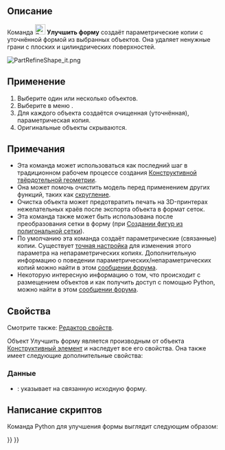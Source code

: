 <languages/>

{{Docnav/ru
|[[Part_ElementCopy/ru|Создать копию элемента формы]]
|[[Part_EditAttachment/ru|Присоединение]]
|[[Part_Workbench|Деталь]]
|IconL=Part_ElementCopy.svg
|IconR=Part_EditAttachment.svg
|IconC=Workbench_Part.svg
}}

{{GuiCommand/ru
|Name/ru=Улучшить форму
|Name=Part_RefineShape
|MenuLocation=Деталь → Создать копию → Улучшить форму
|Workbenches=[[Part_Workbench/ru|Деталь]]
|SeeAlso=
}}

<span id="Description"></span>
== Описание ==

Команда [[Image:Part_RefineShape.svg|24px]] '''Улучшить форму''' создаёт параметрические копии с уточнённой формой из выбранных объектов. Она удаляет ненужные грани с плоских и цилиндрических поверхностей.

[[File:PartRefineShape_it.png]]
{{Caption|Оригинал с 11 гранями (слева) и улучшенная копия с 7 гранями (справа).}}

<span id="Usage"></span>
== Применение ==

# Выберите один или несколько объектов.
# Выберите в меню {{MenuCommand|Деталь → Создать копию  → [[Image:Part_RefineShape.svg|16px]] Улучшить форму}}.
# Для каждого объекта создаётся очищенная (уточнённая), параметрическая копия.
# Оригинальные объекты скрываются.

<span id="Notes"></span>
== Примечания ==

* Эта команда может использоваться как последний шаг в традиционном рабочем процессе создания [[constructive solid geometry/ru|Конструктивной твёрдотельной геометрии]].
* Она может помочь очистить модель перед применением других функций, таких как [[Part_Fillet/ru|скругление]].
* Очистка объекта может предотвратить печать на 3D-принтерах нежелательных краёв после экспорта объекта в формат сеток.
* Эта команда также может быть использована после преобразования сетки в форму (при [[Part_ShapeFromMesh/ru|Создании фигур из полигональной сетки]]).
* По умолчанию эта команда создаёт параметрические (связанные) копии. Существует [[Fine-tuning/ru|точная настройка]] для изменения этого параметра на непараметрических копиях. Дополнительную информацию о поведении параметрических/непараметрических копий можно найти в этом [https://forum.freecad.org/viewtopic.php?t=42993 сообщении форума].
* Некоторую интересную информацию о том, что происходит с размещением объектов и как получить доступ с помощью Python, можно найти в этом [https://forum.freecad.org/viewtopic.php?t=77568#p675456 сообщении форума].

<span id="Properties"></span>
== Свойства ==

Смотрите также: [[property_editor/ru|Редактор свойств]].

Объект Улучшить форму является производным от объекта [[Part_Feature/ru|Конструктивный элемент]] и наследует все его свойства. Она также имеет следующие дополнительные свойства:

<span id="Data"></span>
=== Данные ===

{{TitleProperty|Refine (Уточнить)}}

* {{PropertyData|Источник|Ссылка}}: указывает на связанную исходную форму.

<span id="Scripting"></span>
== Написание скриптов ==

Команда Python для улучшения формы выглядит следующим образом:

{{Code|code=
shape.removeSplitter()
}}


{{Docnav/ru
|[[Part_ElementCopy/ru|Создать копию элемента формы]]
|[[Part_EditAttachment/ru|Присоединение]]
|[[Part_Workbench|Деталь]]
|IconL=Part_ElementCopy.svg
|IconR=Part_EditAttachment.svg
|IconC=Workbench_Part.svg
}}

{{Part_Tools_navi{{#translation:}}}}
{{Userdocnavi{{#translation:}}}}